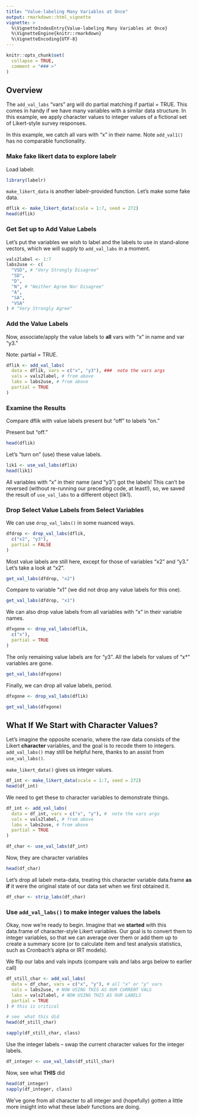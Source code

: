 ---
title: "Value-labeling Many Variables at Once"
output: rmarkdown::html_vignette
vignette: >
  %\VignetteIndexEntry{Value-labeling Many Variables at Once}
  %\VignetteEngine{knitr::rmarkdown}
  %\VignetteEncoding{UTF-8}
---

```{r, include = FALSE}
knitr::opts_chunk$set(
  collapse = TRUE,
  comment = "### >"
)
```
## Overview
The `add_val_labs` "vars" arg will do partial matching if partial = TRUE. This
comes in handy if we have many variables with a similar data structure. In this
example, we apply character values to integer values of a fictional set of 
Likert-style survey responses.

In this example, we catch all vars with "x" in their name. Note `add_val1()` has
no comparable functionality.

### Make fake likert data to explore labelr
Load labelr.
```{r setup}
library(labelr)
```
`make_likert_data` is another labelr-provided function. Let's make some fake data.

```{r}
dflik <- make_likert_data(scale = 1:7, seed = 272)
head(dflik)
```
### Get Set up to Add Value Labels
Let's put the variables we wish to label and the labels to use in stand-alone 
vectors, which we will supply to `add_val_labs` in a moment.

```{r}
vals2label <- 1:7
labs2use <- c(
  "VSD", # "Very Strongly Disagree"
  "SD",
  "D",
  "N", # "Neither Agree Nor Disagree"
  "A",
  "SA",
  "VSA"
) # "Very Strongly Agree"
```

### Add the Value Labels
Now, associate/apply the value labels to **all** vars with "x" in name and var "y3."

Note: partial = TRUE.

```{r}
dflik <- add_val_labs(
  data = dflik, vars = c("x", "y3"), ###  note the vars args
  vals = vals2label, # from above
  labs = labs2use, # from above
  partial = TRUE
)
```
### Examine the Results
Compare dflik with value labels present but "off" to labels "on."

Present but "off."
```{r}
head(dflik)
```
Let's "turn on" (use) these value labels.
```{r}
lik1 <- use_val_labs(dflik)
head(lik1)
```
All variables with "x" in their name (and "y3") got the labels! This can't be
reversed (without re-running our preceding code, at least!), so, we saved the
result of `use_val_labs` to a different object (lik1). 

### Drop Select Value Labels from Select Variables
We can use `drop_val_labs()` in some nuanced ways.

```{r}
dfdrop <- drop_val_labs(dflik,
  c("x2", "y3"),
  partial = FALSE
)
```

Most value labels are still here, except for those of variables "x2" and "y3." 
Let's take a look at "x2".

```{r}
get_val_labs(dfdrop, "x2")
```

Compare to variable "x1" (we did not drop any value labels for this one).
```{r}
get_val_labs(dfdrop, "x1")
```

We can also drop value labels from all variables with "x" in their variable names.
```{r}
dfxgone <- drop_val_labs(dflik,
  c("x"),
  partial = TRUE
)
```

The only remaining value labels are for "y3". All the labels for values of "x*" 
variables are gone.

```{r}
get_val_labs(dfxgone)
```

Finally, we can drop all value labels, period.
```{r}
dfxgone <- drop_val_labs(dflik)

get_val_labs(dfxgone)
```

## What If We Start with Character Values?
Let's imagine the opposite scenario, where the raw data consists of the Likert 
**character** variables, and the goal is to recode them to integers. `add_val_labs()` 
may still be helpful here, thanks to an assist from `use_val_labs()`.

`make_likert_data()` gives us integer values.

```{r}
df_int <- make_likert_data(scale = 1:7, seed = 272)
head(df_int)
```

We need to get these to character variables to demonstrate things.

```{r}
df_int <- add_val_labs(
  data = df_int, vars = c("x", "y"), #  note the vars args
  vals = vals2label, # from above
  labs = labs2use, # from above
  partial = TRUE
)

df_char <- use_val_labs(df_int)
```

Now, they are character variables
```{r}
head(df_char)
```

Let's drop all labelr meta-data, treating this character variable data.frame 
**as if** it were the original state of our data set when we first obtained it.
```{r}
df_char <- strip_labs(df_char)
```

### Use `add_val_labs()` to make integer values the labels 
Okay, now we're ready to begin. Imagine that we **started** with this data.frame
of character-style Likert variables. Our goal is to convert them to integer variables,
so that we can average over them or add them up to create a summary score (or to
calculate item and test analysis statistics, such as Cronbach's alpha or IRT models).

We flip our labs and vals inputs (compare vals and labs args below to earlier call)
```{r}
df_still_char <- add_val_labs(
  data = df_char, vars = c("x", "y"), # all "x" or "y" vars
  vals = labs2use, # NOW USING THIS AS OUR CURRENT VALS
  labs = vals2label, # NOW USING THIS AS OUR LABELS
  partial = TRUE
) # this is critical

# see  what this did
head(df_still_char)

sapply(df_still_char, class)
```

Use the integer labels -- swap the current character values for the integer labels. 
```{r}
df_integer <- use_val_labs(df_still_char)
```

Now, see  what **THIS** did
```{r}
head(df_integer)
sapply(df_integer, class)
```

We've gone from all character to all integer and (hopefully) gotten a little more
insight into what these labelr functions are doing.
